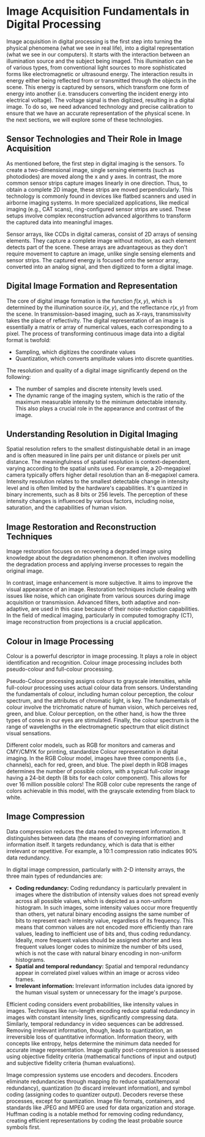 # Image Acquisition Fundamentals in Digital Processing
Image acquisition in digital processing is the first step into turning the physical phenomena (what we see in real life), into a digital representation (what we see in our computers). It starts with the interaction between an illumination source and the subject being imaged. This illumination can be of various types, from conventional light sources to more sophisticated forms like electromagnetic or ultrasound energy. The interaction results in energy either being reflected from or transmitted through the objects in the scene. This energy is captured by sensors, which transform one form of energy into another (i.e. transducers converting the incident energy into electrical voltage). The voltage signal is then digitized, resulting in a digital image. To do so, we need advanced technology and precise calibration to ensure that we have an accurate representation of the physical scene. In the next sections, we will explore some of these technologies. 

## Sensor Technologies and Their Role in Image Acquisition
As mentioned before, the first step in digital imaging is the sensors. To create a two-dimensional image, single sensing elements (such as photodiodes) are moved along the x and y axes. In contrast, the more common sensor strips capture images linearly in one direction. Thus, to obtain a complete 2D image, these strips are moved perpendicularly. This technology is commonly found in devices like flatbed scanners and used in airborne imaging systems. In more specialized applications, like medical imaging (e.g., CAT scans), ring-configured sensor strips are used. These setups involve complex reconstruction advanced algorithms to transform the captured data into meaningful images. 

Sensor arrays, like CCDs in digital cameras, consist of 2D arrays of sensing elements. They capture a complete image without motion, as each element detects part of the scene. These arrays are advantageous as they don't require movement to capture an image, unlike single sensing elements and sensor strips. The captured energy is focused onto the sensor array, converted into an analog signal, and then digitized to form a digital image.

## Digital Image Formation and Representation
The core of digital image formation is the function $f(x, y)$, which is determined by the illumination source $i(x, y)$, and the reflectance $r(x, y)$ from the scene. In transmission-based imaging, such as X-rays, transmissivity takes the place of reflectivity. The digital representation of an image is essentially a matrix or array of numerical values, each corresponding to a pixel. The process of transforming continuous image data into a digital format is twofold: 
- Sampling, which digitizes the coordinate values
- Quantization, which converts amplitude values into discrete quantities. 

The resolution and quality of a digital image significantly depend on the following:
- The number of samples and discrete intensity levels used. 
- The dynamic range of the imaging system, which is the ratio of the maximum measurable intensity to the minimum detectable intensity. This also plays a crucial role in the appearance and contrast of the image.

## Understanding Resolution in Digital Imaging
Spatial resolution refers to the smallest distinguishable detail in an image and is often measured in line pairs per unit distance or pixels per unit distance. The meaningfulness of spatial resolution is context-dependent, varying according to the spatial units used. For example, a 20-megapixel camera typically offers higher detail resolution than an 8-megapixel camera. 
Intensity resolution relates to the smallest detectable change in intensity level and is often limited by the hardware's capabilities. It's quantized in binary increments, such as 8 bits or 256 levels. The perception of these intensity changes is influenced by various factors, including noise, saturation, and the capabilities of human vision.

## Image Restoration and Reconstruction Techniques
Image restoration focuses on recovering a degraded image using knowledge about the degradation phenomenon. It often involves modelling the degradation process and applying inverse processes to regain the original image.

 In contrast, image enhancement is more subjective. It aims to improve the visual appearance of an image. Restoration techniques include dealing with issues like noise, which can originate from various sources during image acquisition or transmission. Advanced filters, both adaptive and non-adaptive, are used in this case because of their noise-reduction capabilities. In the field of medical imaging, particularly in computed tomography (CT), image reconstruction from projections is a crucial application.

## Colour in Image Processing
Colour is a powerful descriptor in image processing. It plays a role in object identification and recognition. Colour image processing includes both pseudo-colour and full-colour processing. 

Pseudo-Colour processing assigns colours to grayscale intensities, while full-colour processing uses actual colour data from sensors. Understanding the fundamentals of colour, including human colour perception, the colour spectrum, and the attributes of chromatic light, is key. The fundamentals of colour involve the trichromatic nature of human vision, which perceives red, green, and blue. Colour perception, on the other hand, is how the three types of cones in our eyes are stimulated. Finally, the colour spectrum is the range of wavelengths in the electromagnetic spectrum that elicit distinct visual sensations.

Different color models, such as RGB for monitors and cameras and CMY/CMYK for printing, standardize Colour representation in digital imaging. In the RGB Colour model, images have three components (i.e., channels), each for red, green, and blue. The pixel depth in RGB images determines the number of possible colors, with a typical full-color image having a 24-bit depth (8 bits for each color component). This allows for over 16 million possible colors! The RGB color cube represents the range of colors achievable in this model, with the grayscale extending from black to white. 

## Image Compression
Data compression reduces the data needed to represent information. It distinguishes between data (the means of conveying information) and information itself. It targets redundancy, which is data that is either irrelevant or repetitive. For example, a 10:1 compression ratio indicates 90% data redundancy. 

In digital image compression, particularly with 2-D intensity arrays, the three main types of redundancies are:
- **Coding redundancy:** Coding redundancy is particularly prevalent in images where the distribution of intensity values does not spread evenly across all possible values, which is depicted as a non-uniform histogram. In such images, some intensity values occur more frequently than others, yet natural binary encoding assigns the same number of bits to represent each intensity value, regardless of its frequency. This means that common values are not encoded more efficiently than rare values, leading to inefficient use of bits and, thus coding redundancy. Ideally, more frequent values should be assigned shorter and less frequent values longer codes to minimize the number of bits used, which is not the case with natural binary encoding in non-uniform histograms.
- **Spatial and temporal redundancy:** Spatial and temporal redundancy appear in correlated pixel values within an image or across video frames.
- **Irrelevant information:** Irrelevant information includes data ignored by the human visual system or unnecessary for the image's purpose.

Efficient coding considers event probabilities, like intensity values in images. Techniques like run-length encoding reduce spatial redundancy in images with constant intensity lines, significantly compressing data. Similarly, temporal redundancy in video sequences can be addressed. Removing irrelevant information, though, leads to quantization, an irreversible loss of quantitative information. Information theory, with concepts like entropy, helps determine the minimum data needed for accurate image representation. Image quality post-compression is assessed using objective fidelity criteria (mathematical functions of input and output) and subjective fidelity criteria (human evaluations).

Image compression systems use encoders and decoders. Encoders eliminate redundancies through mapping (to reduce spatial/temporal redundancy), quantization (to discard irrelevant information), and symbol coding (assigning codes to quantizer output). Decoders reverse these processes, except for quantization. Image file formats, containers, and standards like JPEG and MPEG are used for data organization and storage. Huffman coding is a notable method for removing coding redundancy, creating efficient representations by coding the least probable source symbols first.
